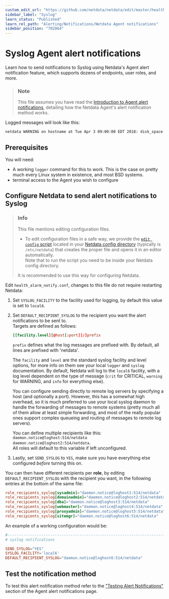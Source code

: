 ```yaml
---
custom_edit_url: "https://github.com/netdata/netdata/edit/master/health/notifications/syslog/README.md"
sidebar_label: "Syslog"
learn_status: "Published"
learn_rel_path: "Alerting/Notifications/Netdata Agent notifications"
sidebar_position: "702064"
---
```

# Syslog Agent alert notifications

Learn how to send notifications to Syslog using Netdata's Agent alert notification feature, which supports dozens of endpoints, user roles, and more.

> ### Note
>
> This file assumes you have read the [Introduction to Agent alert notifications](/docs/alerting/notifications/netdata-agent-notifications), detailing how the Netdata Agent's alert notification method works.

Logged messages will look like this:

```bash
netdata WARNING on hostname at Tue Apr 3 09:00:00 EDT 2018: disk_space._ out of disk space time = 5h
```

## Prerequisites

You will need:

- A working `logger` command for this to work. This is the case on pretty much every Linux system in existence, and most BSD systems.
- terminal access to the Agent you wish to configure

## Configure Netdata to send alert notifications to Syslog

> ### Info
>
> This file mentions editing configuration files.  
>
> - To edit configuration files in a safe way, we provide the [`edit config` script](/docs/configuring/configuration#use-edit-config-to-edit-configuration-files) located in your [Netdata config directory](/docs/configuring/configuration#the-netdata-config-directory) (typically is `/etc/netdata`) that creates the proper file and opens it in an editor automatically.  
> Note that to run the script you need to be inside your Netdata config directory.
>
> It is recommended to use this way for configuring Netdata.

Edit `health_alarm_notify.conf`, changes to this file do not require restarting Netdata:

1. Set `SYSLOG_FACILITY` to the facility used for logging, by default this value is set to `local6`.
2. Set `DEFAULT_RECIPIENT_SYSLOG` to the recipient you want the alert notifications to be sent to.  
    Targets are defined as follows:

    ```conf
    [[facility.level][@host[:port]]/]prefix
    ```

    `prefix` defines what the log messages are prefixed with.  By default, all lines are prefixed with 'netdata'.

    The `facility` and `level` are the standard syslog facility and level options, for more info on them see your local `logger` and `syslog` documentation.  By default, Netdata will log to the `local6` facility, with a log level dependent on the type of message (`crit` for CRITICAL, `warning` for WARNING, and `info` for everything else).

    You can configure sending directly to remote log servers by specifying a host (and optionally a port).  However, this has a somewhat high overhead, so it is much preferred to use your local syslog daemon to handle the forwarding of messages to remote systems (pretty much all of them allow at least simple forwarding, and most of the really popular ones support complex queueing and routing of messages to remote log servers).

    You can define multiple recipients like this: `daemon.notice@loghost:514/netdata daemon.notice@loghost2:514/netdata`.  
    All roles will default to this variable if left unconfigured.
3. Lastly, set `SEND_SYSLOG` to `YES`, make sure you have everything else configured _before_ turning this on.

You can then have different recipients per **role**, by editing `DEFAULT_RECIPIENT_SYSLOG` with the recipient you want, in the following entries at the bottom of the same file:

```conf
role_recipients_syslog[sysadmin]="daemon.notice@loghost1:514/netdata"
role_recipients_syslog[domainadmin]="daemon.notice@loghost2:514/netdata"
role_recipients_syslog[dba]="daemon.notice@loghost3:514/netdata"
role_recipients_syslog[webmaster]="daemon.notice@loghost4:514/netdata"
role_recipients_syslog[proxyadmin]="daemon.notice@loghost5:514/netdata"
role_recipients_syslog[sitemgr]="daemon.notice@loghost6:514/netdata"
```

An example of a working configuration would be:

```conf
#------------------------------------------------------------------------------
# syslog notifications

SEND_SYSLOG="YES"
SYSLOG_FACILITY='local6'
DEFAULT_RECIPIENT_SYSLOG="daemon.notice@loghost6:514/netdata"
```

## Test the notification method

To test this alert notification method refer to the ["Testing Alert Notifications"](/docs/alerting/notifications/netdata-agent-notifications#testing-alert-notifications) section of the Agent alert notifications page.
